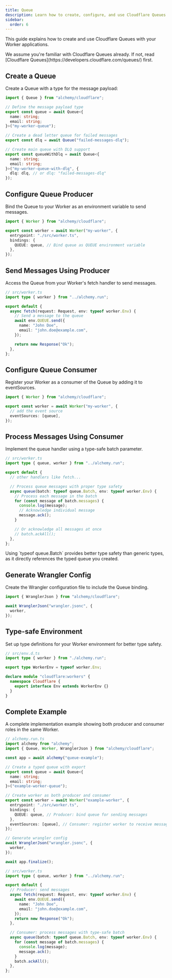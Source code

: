 ```yaml
---
title: Queue
description: Learn how to create, configure, and use Cloudflare Queues for background job processing in your Worker applications managed by Alchemy.
sidebar:
  order: 6
---
```



This guide explains how to create and use Cloudflare Queues with your Worker applications.

<Aside type="tip">
We assume you're familiar with Cloudflare Queues already. If not, read [Cloudflare Queues](https://developers.cloudflare.com/queues/) first.
</Aside>

## Create a Queue

Create a Queue with a type for the message payload:

```ts
import { Queue } from "alchemy/cloudflare";

// Define the message payload type
export const queue = await Queue<{
  name: string;
  email: string;
}>("my-worker-queue");

// Create a dead letter queue for failed messages
export const dlq = await Queue("failed-messages-dlq");

// Create main queue with DLQ support
export const queueWithDlq = await Queue<{
  name: string;
  email: string;
}>("my-worker-queue-with-dlq", {
  dlq: dlq, // or dlq: "failed-messages-dlq"
});
```

## Configure Queue Producer

Bind the Queue to your Worker as an environment variable to send messages.

```ts
import { Worker } from "alchemy/cloudflare";

export const worker = await Worker("my-worker", {
  entrypoint: "./src/worker.ts",
  bindings: {
    QUEUE: queue, // Bind queue as QUEUE environment variable
  },
});
```

## Send Messages Using Producer

Access the Queue from your Worker's fetch handler to send messages.

```ts
// src/worker.ts
import type { worker } from "../alchemy.run";

export default {
  async fetch(request: Request, env: typeof worker.Env) {
    // Send a message to the queue
    await env.QUEUE.send({
      name: "John Doe",
      email: "john.doe@example.com",
    });

    return new Response("Ok");
  },
};
```

## Configure Queue Consumer

Register your Worker as a consumer of the Queue by adding it to eventSources.

```ts
import { Worker } from "alchemy/cloudflare";

export const worker = await Worker("my-worker", {
  // add the event source
  eventSources: [queue],
});
```

## Process Messages Using Consumer

Implement the queue handler using a type-safe batch parameter.

```ts
// src/worker.ts
import type { queue, worker } from "../alchemy.run";

export default {
  // other handlers like fetch...

  // Process queue messages with proper type safety
  async queue(batch: typeof queue.Batch, env: typeof worker.Env) {
    // Process each message in the batch
    for (const message of batch.messages) {
      console.log(message);
      // Acknowledge individual message
      message.ack();
    }

    // Or acknowledge all messages at once
    // batch.ackAll();
  },
};
```

<Aside type="tip">
Using `typeof queue.Batch` provides better type safety than generic types, as it directly references the typed queue you created.
</Aside>

## Generate Wrangler Config

Create the Wrangler configuration file to include the Queue binding.

```ts
import { WranglerJson } from "alchemy/cloudflare";

await WranglerJson("wrangler.jsonc", {
  worker,
});
```

## Type-safe Environment

Set up type definitions for your Worker environment for better type safety.

```ts
// src/env.d.ts
import type { worker } from "./alchemy.run";

export type WorkerEnv = typeof worker.Env;

declare module "cloudflare:workers" {
  namespace Cloudflare {
    export interface Env extends WorkerEnv {}
  }
}
```

## Complete Example

A complete implementation example showing both producer and consumer roles in the same Worker.

```ts
// alchemy.run.ts
import alchemy from "alchemy";
import { Queue, Worker, WranglerJson } from "alchemy/cloudflare";

const app = await alchemy("queue-example");

// Create a typed queue with export
export const queue = await Queue<{
  name: string;
  email: string;
}>("example-worker-queue");

// Create worker as both producer and consumer
export const worker = await Worker("example-worker", {
  entrypoint: "./src/worker.ts",
  bindings: {
    QUEUE: queue, // Producer: bind queue for sending messages
  },
  eventSources: [queue], // Consumer: register worker to receive messages
});

// Generate wrangler config
await WranglerJson("wrangler.jsonc", {
  worker,
});

await app.finalize();
```

```ts
// src/worker.ts
import type { queue, worker } from "../alchemy.run";

export default {
  // Producer: send messages
  async fetch(request: Request, env: typeof worker.Env) {
    await env.QUEUE.send({
      name: "John Doe",
      email: "john.doe@example.com",
    });
    return new Response("Ok");
  },

  // Consumer: process messages with type-safe batch
  async queue(batch: typeof queue.Batch, env: typeof worker.Env) {
    for (const message of batch.messages) {
      console.log(message);
      message.ack();
    }
    batch.ackAll();
  },
};
```
